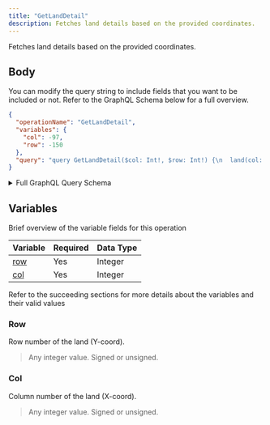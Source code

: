 ```yaml
---
title: "GetLandDetail"
description: Fetches land details based on the provided coordinates.
---
```


Fetches land details based on the provided coordinates.

## Body

You can modify the query string to include fields that you want to be included or not. Refer to the GraphQL Schema below for a full overview.

```json
{
  "operationName": "GetLandDetail",
  "variables": {
    "col": -97,
    "row": -150
  },
  "query": "query GetLandDetail($col: Int!, $row: Int!) {\n  land(col: $col, row: $row) {\n    ...LandDetail\n    __typename\n  }\n}\n\nfragment LandDetail on LandPlot {\n  tokenId\n  owner\n  ownerProfile {\n    name\n    __typename\n  }\n  landType\n  row\n  col\n  auction {\n    ...AxieAuction\n    __typename\n  }\n  __typename\n}\n\nfragment AxieAuction on Auction {\n  startingPrice\n  endingPrice\n  startingTimestamp\n  endingTimestamp\n  duration\n  timeLeft\n  currentPrice\n  currentPriceUSD\n  suggestedPrice\n  seller\n  listingIndex\n  state\n  __typename\n}\n"
}
```

<details>
<summary>Full GraphQL Query Schema</summary>  
<p>
&nbsp;

```graphql
query GetLandDetail($col: Int!, $row: Int!) {
  land(col: $col, row: $row) {
    ...LandDetail
    __typename
  }
}

fragment LandDetail on LandPlot {
  tokenId
  owner
  ownerProfile {
    name
    __typename
  }
  landType
  row
  col
  auction {
    ...AxieAuction
    __typename
  }
  __typename
}

fragment AxieAuction on Auction {
  startingPrice
  endingPrice
  startingTimestamp
  endingTimestamp
  duration
  timeLeft
  currentPrice
  currentPriceUSD
  suggestedPrice
  seller
  listingIndex
  state
  __typename
}
```

</p>
</details>

## Variables

Brief overview of the variable fields for this operation

| Variable    | Required | Data Type |
| ----------- | -------- | --------- |
| [row](#row) | Yes      | Integer   |
| [col](#col) | Yes      | Integer   |

Refer to the succeeding sections for more details about the variables and their valid values

### Row

Row number of the land (Y-coord).

> Any integer value. Signed or unsigned.

### Col

Column number of the land (X-coord).

> Any integer value. Signed or unsigned.
